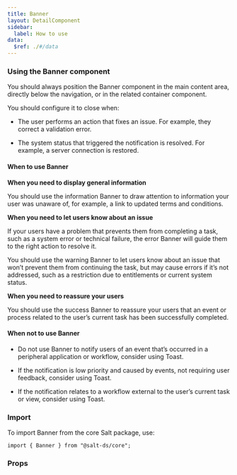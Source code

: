 ```yaml
---
title: Banner
layout: DetailComponent
sidebar:
  label: How to use
data:
  $ref: ./#/data
---
```


### Using the Banner component

You should always position the Banner component in the main content area, directly below the navigation, or in the related container component.

You should configure it to close when:

- The user performs an action that fixes an issue. For example, they correct a validation error.

- The system status that triggered the notification is resolved. For example, a server connection is restored.

#### When to use Banner

**When you need to display general information**

You should use the information Banner to draw attention to information your user was unaware of, for example, a link to updated terms and conditions.

**When you need to let users know about an issue**

If your users have a problem that prevents them from completing a task, such as a system error or technical failure, the error Banner will guide them to the right action to resolve it.

You should use the warning Banner to let users know about an issue that won’t prevent them from continuing the task, but may cause errors if it’s not addressed, such as a restriction due to entitlements or current system status.

**When you need to reassure your users**

You should use the success Banner to reassure your users that an event or process related to the user’s current task has been successfully completed.

#### When not to use Banner

- Do not use Banner to notify users of an event that’s occurred in a peripheral application or workflow, consider using Toast.

- If the notification is low priority and caused by events, not requiring user feedback, consider using Toast.

- If the notification relates to a workflow external to the user’s current task or view, consider using Toast.

### Import

To import Banner from the core Salt package, use:

```
import { Banner } from "@salt-ds/core";
```

### Props

<PropsTable componentName="Banner" />

